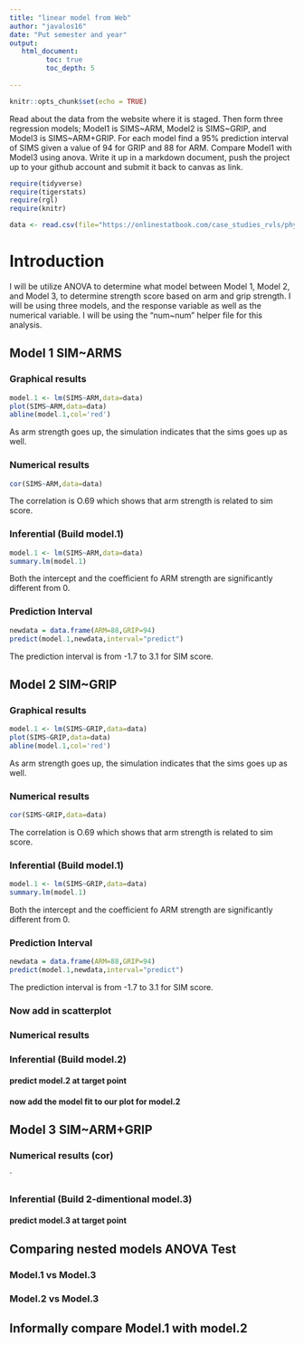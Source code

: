 ```yaml
---
title: "linear model from Web"
author: "javalos16"
date: "Put semester and year"
output:
   html_document:
         toc: true
         toc_depth: 5
        
---
```


```r
knitr::opts_chunk$set(echo = TRUE)
```

Read about the data from the website where it is staged.  Then form three regression models; Model1 is SIMS~ARM, Model2 is SIMS~GRIP, and Model3 is SIMS~ARM+GRIP. For each model find a 95% prediction interval of SIMS given a value of 94  for GRIP and 88 for ARM. Compare Model1 with Model3 using anova. Write it up in a markdown document, push the project up to your github account and submit it back to canvas as link. 

 


```r
require(tidyverse)
require(tigerstats)
require(rgl)
require(knitr)

```

```r
data <- read.csv(file="https://onlinestatbook.com/case_studies_rvls/physical_strength/data.txt",sep="",header=TRUE)  

```
# Introduction

I will be utilize ANOVA to determine what model between Model 1, Model 2, and Model 3, to determine strength score based on arm and grip strength. I will be using three models, and the response variable as well as the numerical variable. I will be using the "num~num" helper file for this analysis.

## Model 1 SIM~ARMS

### Graphical results

```r
model.1 <- lm(SIMS~ARM,data=data)
plot(SIMS~ARM,data=data)
abline(model.1,col='red')
```

As arm strength goes up, the simulation indicates that the sims goes up as well.


### Numerical results

```r
cor(SIMS~ARM,data=data)
```

The correlation is O.69 which shows that arm strength is related to sim score. 

### Inferential  (Build model.1)

```r
model.1 <- lm(SIMS~ARM,data=data)
summary.lm(model.1)
```

Both the intercept and the coefficient fo ARM strength are significantly different from 0.

### Prediction Interval



```r
newdata = data.frame(ARM=88,GRIP=94)
predict(model.1,newdata,interval="predict")
```

The prediction interval is from -1.7 to 3.1 for SIM score.


## Model 2 SIM~GRIP



### Graphical results

```r
model.1 <- lm(SIMS~GRIP,data=data)
plot(SIMS~GRIP,data=data)
abline(model.1,col='red')
```

As arm strength goes up, the simulation indicates that the sims goes up as well.


### Numerical results

```r
cor(SIMS~GRIP,data=data)
```

The correlation is O.69 which shows that arm strength is related to sim score. 

### Inferential  (Build model.1)

```r
model.1 <- lm(SIMS~GRIP,data=data)
summary.lm(model.1)
```

Both the intercept and the coefficient fo ARM strength are significantly different from 0.

### Prediction Interval



```r
newdata = data.frame(ARM=88,GRIP=94)
predict(model.1,newdata,interval="predict")
```

The prediction interval is from -1.7 to 3.1 for SIM score.

### Now add in scatterplot


### Numerical results 


### Inferential  (Build model.2)
  

#### predict model.2 at target point

#### now add the model fit to our plot for model.2
  


## Model 3 SIM~ARM+GRIP

### Numerical results (cor)

`
  
### Inferential  (Build 2-dimentional model.3)

#### predict model.3 at target point
  

## Comparing nested models ANOVA Test

### Model.1 vs Model.3
### Model.2 vs Model.3

## Informally compare Model.1 with model.2

